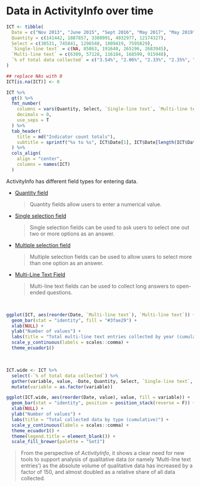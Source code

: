 
# Data in ActivityInfo over time {-}

```r
ICT <- tibble(
  Date = c("Nov 2013", "June 2015", "Sept 2016", "May 2017", "May 2019"),
  Quantity = c(141442, 1887857, 3380991, 4932977, 12174327),
  Select = c(30531, 745841, 1296548, 1809419, 7595829),
  `Single-line text` = c(NA, 85863, 191640, 265196, 2683945),
  `Multi-line text` = c(6309, 57128, 116184, 168599, 915948),
  `% of total data collected` = c("3.54%", "2.06%", "2.33%", "2.35%", "3.92%")
)

## replace NAs with 0
ICT[is.na(ICT)] <- 0

ICT %>%
  gt() %>%
  fmt_number(
    columns = vars(Quantity, Select, `Single-line text`, `Multi-line text`),
    decimals = 0,
    use_seps = T
  ) %>% 
  tab_header(
    title = md("Indicator count totals"),
    subtitle = sprintf("%s to %s", ICT$Date[1], ICT$Date[length(ICT$Date)])
  ) %>% 
  cols_align(
    align = "center",
    columns = names(ICT)
  )
```

ActivityInfo has different field types for entering data.

+ [Quantity field](http://help.activityinfo.org/m/75942/l/852515-quantity-field)

  > Quantity fields allow users to enter a numerical value. 

+ [Single selection field](http://help.activityinfo.org/m/75942/l/852519-single-selection-field)
  
  > Single selection fields can be used to ask users to select one out two or more options as an answer.

+ [Multiple selection field](http://help.activityinfo.org/m/75942/l/852998-multiple-selection-field)

  > Multiple selection fields can be used to allow users to select more than one option as an answer.

+ [Multi-Line Text Field](http://help.activityinfo.org/m/75942/l/852517-multi-line-text-field)

  > Multi-line text fields can be used to collect long answers to open-ended questions.

<br>

```r
ggplot(ICT, aes(reorder(Date, `Multi-line text`), `Multi-line text`)) +
  geom_bar(stat = "identity", fill = "#3fae29") +
  xlab(NULL) +
  ylab("Number of values") +
  labs(title = "Total multi-line text entries collected by year (cumulative)") +
  scale_y_continuous(labels = scales::comma) +
  theme_ecuador1()
```

<br>

```r
ICT.wide <- ICT %>% 
  select(-`% of total data collected`) %>% 
  gather(variable, value, -Date, Quantity, Select, `Single-line text`, `Multi-line text`) %>% 
  mutate(variable = as.factor(variable))

ggplot(ICT.wide, aes(reorder(Date, value), value, fill = variable)) +
  geom_bar(stat = "identity", position = position_stack(reverse = F)) +
  xlab(NULL) +
  ylab("Number of values") +
  labs(title = "Total collected data by type (cumulative)") +
  scale_y_continuous(labels = scales::comma) +
  theme_ecuador1() +
  theme(legend.title = element_blank()) +
  scale_fill_brewer(palette = "Set1")
```

> From the perspective of *ActivityInfo*, it shows a clear need for new tools to
support analysis of qualitative data (or namely 'Multi-line text entries') as
the absolute volume of qualitative data has increased by a factor of 150, and
almost doubled as a relative share of all data collected.

